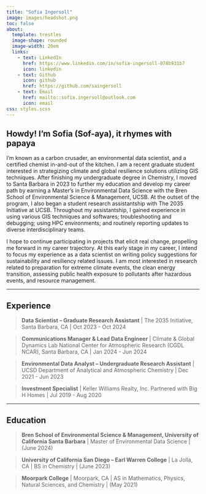 ```yaml
---
title: "Sofia Ingersoll"
image: images/headshot.png
toc: false
about:
  template: trestles
  image-shape: rounded
  image-width: 20em
  links: 
    - text: LinkedIn
      href: https://www.linkedin.com/in/sofia-ingersoll-078b931b7
      icon: linkedin
    - text: Github
      icon: github
      href: https://github.com/saingersoll
    - text: Email
      href: mailto::sofia.ingersoll@outlook.com
      icon: email
css: styles.scss
---
```


## Howdy! I'm Sofia (Sof-aya), it rhymes with papaya 

I'm known as a carbon crusader, an environmental data scientist, and a certified chemist in-and-out of the kitchen. I am a recent graduate student interested in strategizing climate and global resilience solutions utilizing GIS techniques. After finishing my undergraduate degree in Chemistry, I moved to Santa Barbara in 2023 to further my education and develop my career path by earning a Master’s in Environmental Data Science with the Bren School of Environmental Science & Management, UCSB. At the outset of the program, I also began a student research assistantship with The 2035 Initiative at UCSB. Throughout my assistantship, I gained experience in using various GIS techniques and softwares; troubleshooting and debugging; using HPC environments; and routinely reporting updates to diverse interdisciplinary teams. 

I hope to continue participating in projects that elicit real change, propelling me forward in my career trajectory. At this early stage in my career, I intend to focus my experience as a data scientist on writing policy suggestions for sustainability and resiliency related issues. I am most interested in research related to preparation for extreme climate events, the clean energy transition, assessing public health exposure to pollutants after hazardous events, and resource management.

------------------------------------------------------------------------

## Experience

> **Data Scientist – Graduate Research Assistant** \| The 2035 Initiative, Santa Barbara, CA \| Oct 2023 - Oct 2024

> **Communications Manager & Lead Data Engineer** \| Climate & Global Dynamics Lab National Center for Atmospheric Research (CGDL NCAR), Santa Barbara, CA \| Jan 2024 - Jun 2024

> **Environmental Data Analyst – Undergraduate Research Assistant** \| UCSD Department of Analytical and Atmospheric Chemistry \| Dec 2021 - Jun 2023

> **Investment Specialist** \| Keller Williams Realty, Inc. Partnered with Big H Homes \| Jul 2019 - Aug 2020

------------------------------------------------------------------------

## Education

> **Bren School of Environmental Science & Management, University of California Santa Barbara** \| Master of Environmental Data Science \| (June 2024)

> **University of California San Diego -- Earl Warren College** \| La Jolla, CA \| BS in Chemistry \| (June 2023)

> **Moorpark College** \| Moorpark, CA \| AS in Mathematics, Physics, Natural Sciences, and Chemistry \| (May 2021)
